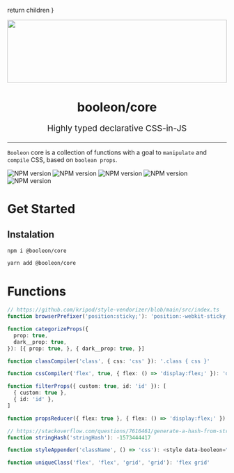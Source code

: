  return children
}

<p align="center" style="color: #343a40">
  <img src="https://github.com/viniciusflv/booleon/raw/master/booleon.svg" viewBox="0 0 129.80448 115.59661" width="100%" height="144" />
  <h1 align="center">booleon/core</h1>
  <p align="center" style="font-size: 1.2rem;">Highly typed declarative CSS-in-JS</p>
  <hr />
</p>

`Booleon` core is a collection of functions with a goal to `manipulate` and `compile` CSS, based on `boolean props`.

![NPM version](https://badgen.net/npm/v/@booleon/core)
![NPM version](https://badgen.net/github/commits/viniciusflv/booleon)
![NPM version](https://badgen.net//packagephobia/publish/@booleon/core)
![NPM version](https://badgen.net/bundlephobia/min/@booleon/core)
![NPM version](https://badgen.net/bundlephobia/minzip/@booleon/core)

# Get Started

## Instalation

```sh
npm i @booleon/core
```

```sh
yarn add @booleon/core
```

# Functions

```ts
// https://github.com/kripod/style-vendorizer/blob/main/src/index.ts
function browserPrefixer('position:sticky;'): 'position:-webkit-sticky;position:sticky;'

function categorizeProps({
  prop: true,
  dark__prop: true,
}): [{ prop: true, }, { dark__prop: true, }]

function classCompiler('class', { css: 'css' }): '.class { css }'

function cssCompiler('flex', true, { flex: () => 'display:flex;' }): 'display:flex;'

function filterProps({ custom: true, id: 'id' }): [
  { custom: true },
  { id: 'id' },
]

function propsReducer({ flex: true }, { flex: () => 'display:flex;' }): { css: 'display:flex;' }

// https://stackoverflow.com/questions/7616461/generate-a-hash-from-string-in-javascript#7616484
function stringHash('stringHash'): -1573444417

function styleAppender('className', () => 'css'): <style data-booleon="className">.className{css}</style>

function uniqueClass('flex', 'flex', 'grid', 'grid'): 'flex grid'
```